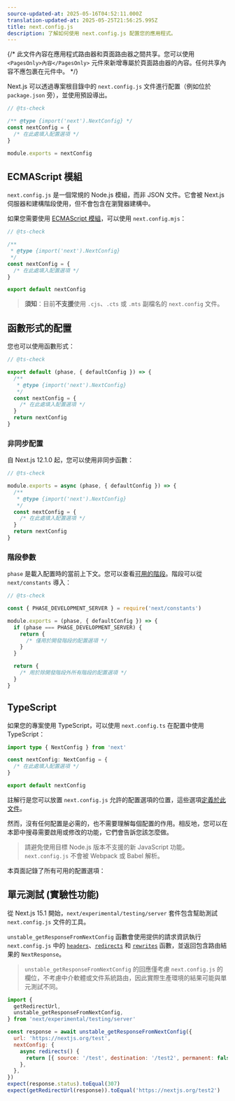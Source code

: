 ```yaml
---
source-updated-at: 2025-05-16T04:52:11.000Z
translation-updated-at: 2025-05-25T21:56:25.995Z
title: next.config.js
description: 了解如何使用 next.config.js 配置您的應用程式。
---
```


{/* 此文件內容在應用程式路由器和頁面路由器之間共享。您可以使用 `<PagesOnly>內容</PagesOnly>` 元件來新增專屬於頁面路由器的內容。任何共享內容不應包裹在元件中。 */}

Next.js 可以透過專案根目錄中的 `next.config.js` 文件進行配置（例如位於 `package.json` 旁），並使用預設導出。

```js filename="next.config.js"
// @ts-check

/** @type {import('next').NextConfig} */
const nextConfig = {
  /* 在此處填入配置選項 */
}

module.exports = nextConfig
```

## ECMAScript 模組

`next.config.js` 是一個常規的 Node.js 模組，而非 JSON 文件。它會被 Next.js 伺服器和建構階段使用，但不會包含在瀏覽器建構中。

如果您需要使用 [ECMAScript 模組](https://nodejs.org/api/esm.html)，可以使用 `next.config.mjs`：

```js filename="next.config.mjs"
// @ts-check

/**
 * @type {import('next').NextConfig}
 */
const nextConfig = {
  /* 在此處填入配置選項 */
}

export default nextConfig
```

> **須知**：目前**不支援**使用 `.cjs`、`.cts` 或 `.mts` 副檔名的 `next.config` 文件。

## 函數形式的配置

您也可以使用函數形式：

```js filename="next.config.mjs"
// @ts-check

export default (phase, { defaultConfig }) => {
  /**
   * @type {import('next').NextConfig}
   */
  const nextConfig = {
    /* 在此處填入配置選項 */
  }
  return nextConfig
}
```

### 非同步配置

自 Next.js 12.1.0 起，您可以使用非同步函數：

```js filename="next.config.js"
// @ts-check

module.exports = async (phase, { defaultConfig }) => {
  /**
   * @type {import('next').NextConfig}
   */
  const nextConfig = {
    /* 在此處填入配置選項 */
  }
  return nextConfig
}
```

### 階段參數

`phase` 是載入配置時的當前上下文。您可以查看[可用的階段](https://github.com/vercel/next.js/blob/5e6b008b561caf2710ab7be63320a3d549474a5b/packages/next/shared/lib/constants.ts#L19-L23)。階段可以從 `next/constants` 導入：

```js filename="next.config.js"
// @ts-check

const { PHASE_DEVELOPMENT_SERVER } = require('next/constants')

module.exports = (phase, { defaultConfig }) => {
  if (phase === PHASE_DEVELOPMENT_SERVER) {
    return {
      /* 僅用於開發階段的配置選項 */
    }
  }

  return {
    /* 用於除開發階段外所有階段的配置選項 */
  }
}
```

## TypeScript

如果您的專案使用 TypeScript，可以使用 `next.config.ts` 在配置中使用 TypeScript：

```ts filename="next.config.ts"
import type { NextConfig } from 'next'

const nextConfig: NextConfig = {
  /* 在此處填入配置選項 */
}

export default nextConfig
```

註解行是您可以放置 `next.config.js` 允許的配置選項的位置，這些選項[定義於此文件](https://github.com/vercel/next.js/blob/canary/packages/next/src/server/config-shared.ts)。

然而，沒有任何配置是必需的，也不需要理解每個配置的作用。相反地，您可以在本節中搜尋需要啟用或修改的功能，它們會告訴您該怎麼做。

> 請避免使用目標 Node.js 版本不支援的新 JavaScript 功能。`next.config.js` 不會被 Webpack 或 Babel 解析。

本頁面記錄了所有可用的配置選項：

## 單元測試 (實驗性功能)

從 Next.js 15.1 開始，`next/experimental/testing/server` 套件包含幫助測試 `next.config.js` 文件的工具。

`unstable_getResponseFromNextConfig` 函數會使用提供的請求資訊執行 `next.config.js` 中的 [`headers`](/docs/app/api-reference/config/next-config-js/headers)、[`redirects`](/docs/app/api-reference/config/next-config-js/redirects) 和 [`rewrites`](/docs/app/api-reference/config/next-config-js/rewrites) 函數，並返回包含路由結果的 `NextResponse`。

> `unstable_getResponseFromNextConfig` 的回應僅考慮 `next.config.js` 的欄位，不考慮中介軟體或文件系統路由，因此實際生產環境的結果可能與單元測試不同。

```js
import {
  getRedirectUrl,
  unstable_getResponseFromNextConfig,
} from 'next/experimental/testing/server'

const response = await unstable_getResponseFromNextConfig({
  url: 'https://nextjs.org/test',
  nextConfig: {
    async redirects() {
      return [{ source: '/test', destination: '/test2', permanent: false }]
    },
  },
})
expect(response.status).toEqual(307)
expect(getRedirectUrl(response)).toEqual('https://nextjs.org/test2')
```